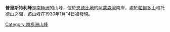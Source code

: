 {{Coord|67|12|S|50|23|E||display=title}}

'''普里斯特利峰'''是[[南極洲|南極洲]]的山峰，位於[[恩德比地|恩德比地]]的[[阿蒙森灣_(南極洲)|阿蒙森灣]]南岸，處於[[帕爾多山|帕爾多山]]和托德山之間，該山峰在1930年1月14日被發現。

{{Antarctica-geo-stub}}
[[Category:南極洲山峰|Category:南極洲山峰]]